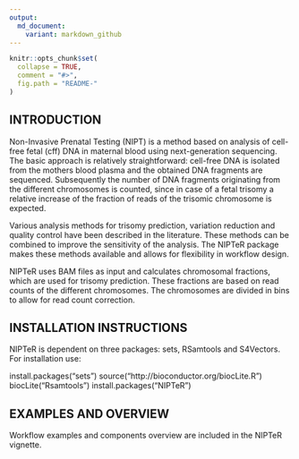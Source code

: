 ```yaml
---
output:
  md_document:
    variant: markdown_github
---
```


```r
knitr::opts_chunk$set(
  collapse = TRUE,
  comment = "#>",
  fig.path = "README-"
)
```

## INTRODUCTION

Non-Invasive Prenatal Testing (NIPT) is a method based on analysis of cell-free fetal (cff) DNA in maternal blood using next-generation sequencing. The basic approach is relatively straightforward: cell-free DNA is isolated from the mothers blood plasma and the obtained DNA fragments are sequenced. Subsequently the number of DNA fragments originating from the different chromosomes is counted, since in case of a fetal trisomy a relative increase of the fraction of reads of the trisomic chromosome is expected.

Various analysis methods for trisomy prediction, variation reduction and quality control have been described in the literature. These methods can be combined to improve the sensitivity of the analysis. The NIPTeR package makes these methods available and allows for flexibility in workflow design. 

NIPTeR uses BAM files as input and calculates chromosomal fractions, which are used for trisomy prediction. These fractions are based on read counts of the different chromosomes. The chromosomes are divided in bins to allow for read count correction.

## INSTALLATION INSTRUCTIONS
NIPTeR is dependent on three packages: sets, RSamtools and S4Vectors.
For installation use:

install.packages("sets")
source("http://bioconductor.org/biocLite.R")
biocLite("Rsamtools")
install.packages("NIPTeR")


## EXAMPLES AND OVERVIEW

Workflow examples and components overview are included in the NIPTeR vignette.
